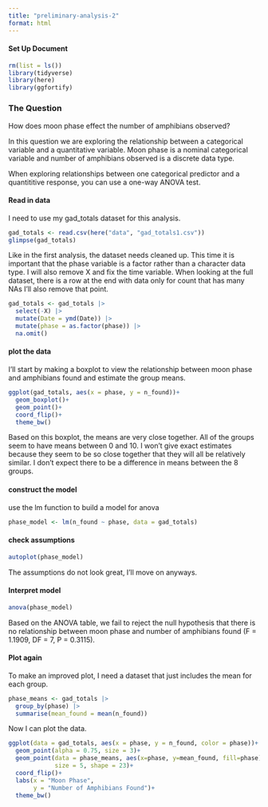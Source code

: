 ```yaml
---
title: "preliminary-analysis-2"
format: html
---
```


#### Set Up Document
```r
rm(list = ls())
library(tidyverse)
library(here)
library(ggfortify)
```

### The Question

How does moon phase effect the number of amphibians observed?

In this question we are exploring the relationship between a categorical variable and a quantitative variable. Moon phase is a nominal categorical variable and number of amphibians observed is a discrete data type.

When exploring relationships between one categorical predictor and a quantititive response, you can use a one-way ANOVA test.

#### Read in data
I need to use my gad_totals dataset for this analysis.
```r
gad_totals <- read.csv(here("data", "gad_totals1.csv"))
glimpse(gad_totals)
```
Like in the first analysis, the dataset needs cleaned up. This time it is important that the phase variable is a factor rather than a character data type. I will also remove X and fix the time variable. When looking at the full dataset, there is a row at the end with data only for count that has many NAs I'll also remove that point.
```r
gad_totals <- gad_totals |>
  select(-X) |>
  mutate(Date = ymd(Date)) |>
  mutate(phase = as.factor(phase)) |>
  na.omit()
```

#### plot the data
I'll start by making a boxplot to view the relationship between moon phase and amphibians found and estimate the group means.
```r
ggplot(gad_totals, aes(x = phase, y = n_found))+
  geom_boxplot()+
  geom_point()+
  coord_flip()+
  theme_bw()
```
Based on this boxplot, the means are very close together. All of the groups seem to have means between 0 and 10. I won't give exact estimates because they seem to be so close together that they will all be relatively similar. I don't expect there to be a difference in means between the 8 groups.

#### construct the model
use the lm function to build a model for anova
```r
phase_model <- lm(n_found ~ phase, data = gad_totals)
```

#### check assumptions
```r
autoplot(phase_model)
```
The assumptions do not look great, I'll move on anyways.

#### Interpret model
```r
anova(phase_model)
```
Based on the ANOVA table, we fail to reject the null hypothesis that there is no relationship between moon phase and number of amphibians found (F = 1.1909, DF = 7, 
P = 0.3115).

#### Plot again

To make an improved plot, I need a dataset that just includes the mean for each group.
```r
phase_means <- gad_totals |>
  group_by(phase) |>
  summarise(mean_found = mean(n_found))
```

Now I can plot the data.
```r
ggplot(data = gad_totals, aes(x = phase, y = n_found, color = phase))+
  geom_point(alpha = 0.75, size = 3)+
  geom_point(data = phase_means, aes(x=phase, y=mean_found, fill=phase),
             size = 5, shape = 23)+
  coord_flip()+
  labs(x = "Moon Phase",
       y = "Number of Amphibians Found")+
  theme_bw()
  
```

